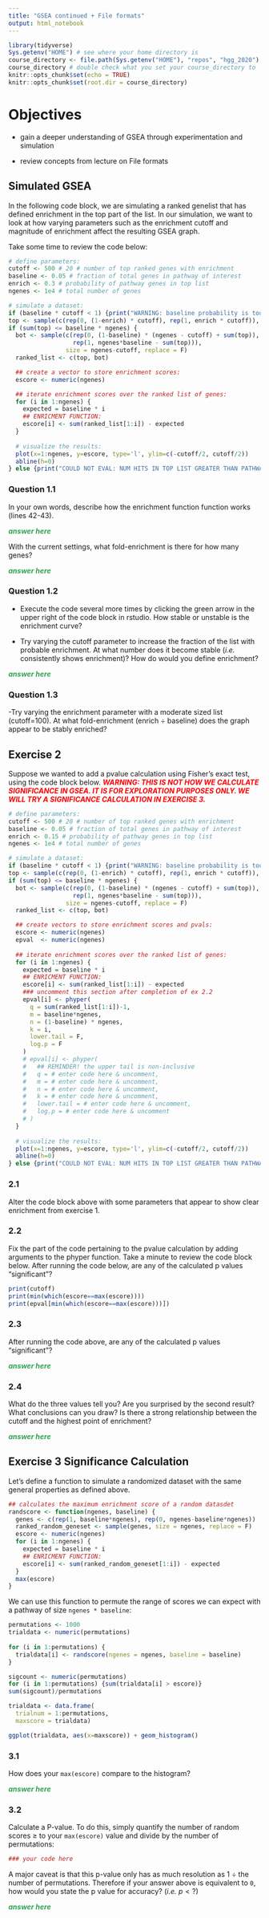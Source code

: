 ```yaml
---
title: "GSEA continued + File formats"
output: html_notebook
---
```


```r
library(tidyverse)
Sys.getenv("HOME") # see where your home directory is
course_directory <- file.path(Sys.getenv("HOME"), "repos", "hgg_2020")
course_directory # double check what you set your course_directory to
knitr::opts_chunk$set(echo = TRUE)
knitr::opts_chunk$set(root.dir = course_directory)
```

# Objectives

- gain a deeper understanding of GSEA through experimentation and simulation

- review concepts from lecture on File formats


## Simulated GSEA

In the following code block, we are simulating a ranked genelist that has defined enrichment in the top part of the list. In our simulation, we want to look at how varying parameters such as the enrichment cutoff and magnitude of enrichment affect the resulting GSEA graph.

Take some time to review the code below:

```r

# define parameters:
cutoff <- 500 # 20 # number of top ranked genes with enrichment
baseline <- 0.05 # fraction of total genes in pathway of interest
enrich <- 0.3 # probability of pathway genes in top list
ngenes <- 1e4 # total number of genes

# simulate a dataset:
if (baseline * cutoff < 1) {print("WARNING: baseline probability is too low")}
top <- sample(c(rep(0, (1-enrich) * cutoff), rep(1, enrich * cutoff)), size = cutoff, replace = F)
if (sum(top) <= baseline * ngenes) {
  bot <- sample(c(rep(0, (1-baseline) * (ngenes - cutoff) + sum(top)), 
                  rep(1, ngenes*baseline - sum(top))),
                size = ngenes-cutoff, replace = F)
  ranked_list <- c(top, bot)

  ## create a vector to store enrichment scores:
  escore <- numeric(ngenes)

  ## iterate enrichment scores over the ranked list of genes:
  for (i in 1:ngenes) {
    expected = baseline * i
    ## ENRICMENT FUNCTION:
    escore[i] <- sum(ranked_list[1:i]) - expected
  }
  
  # visualize the results:
  plot(x=1:ngenes, y=escore, type='l', ylim=c(-cutoff/2, cutoff/2))
  abline(h=0)
} else {print("COULD NOT EVAL: NUM HITS IN TOP LIST GREATER THAN PATHWAY")}
```

### Question 1.1

In your own words, describe how the enrichment function function works (lines 42-43). 

<span style="color:#31a354"><i><b>
answer here
</b></i></span>

With the current settings, what fold-enrichment is there for how many genes?

<span style="color:#31a354"><i><b>
answer here
</b></i></span>

### Question 1.2

- Execute the code several more times by clicking the green arrow in the upper right of the code block in rstudio. How stable or unstable is the enrichment curve?

- Try varying the cutoff parameter to increase the fraction of the list with probable enrichment. At what number does it become stable (_i.e._ consistently shows enrichment)? How do would you define enrichment?

<span style="color:#31a354"><i><b>
answer here
</b></i></span>

### Question 1.3

-Try varying the enrichment parameter with a moderate sized list (cutoff=100). At what fold-enrichment (enrich $\div$ baseline) does the graph appear to be stably enriched?

## Exercise 2

Suppose we wanted to add a pvalue calculation using Fisher's exact test, using the code block below. <span style="color:red"><i><b>WARNING: THIS IS NOT HOW WE CALCULATE SIGNIFICANCE IN GSEA. IT IS FOR EXPLORATION PURPOSES ONLY. WE WILL TRY A SIGNIFICANCE CALCULATION IN EXERCISE 3.</b></i></span>


```r

# define parameters:
cutoff <- 500 # 20 # number of top ranked genes with enrichment
baseline <- 0.05 # fraction of total genes in pathway of interest
enrich <- 0.15 # probability of pathway genes in top list
ngenes <- 1e4 # total number of genes

# simulate a dataset:
if (baseline * cutoff < 1) {print("WARNING: baseline probability is too low")}
top <- sample(c(rep(0, (1-enrich) * cutoff), rep(1, enrich * cutoff)), size = cutoff, replace = F)
if (sum(top) <= baseline * ngenes) {
  bot <- sample(c(rep(0, (1-baseline) * (ngenes - cutoff) + sum(top)), 
                  rep(1, ngenes*baseline - sum(top))),
                size = ngenes-cutoff, replace = F)
  ranked_list <- c(top, bot)

  ## create vectors to store enrichment scores and pvals:
  escore <- numeric(ngenes)
  epval  <- numeric(ngenes)
  
  ## iterate enrichment scores over the ranked list of genes:
  for (i in 1:ngenes) {
    expected = baseline * i
    ## ENRICMENT FUNCTION:
    escore[i] <- sum(ranked_list[1:i]) - expected
    ### uncomment this section after completion of ex 2.2
    epval[i] <- phyper(
      q = sum(ranked_list[1:i])-1,
      m = baseline*ngenes,
      n = (1-baseline) * ngenes,
      k = i,
      lower.tail = F,
      log.p = F
    )
    # epval[i] <- phyper(
    #   ## REMINDER! the upper tail is non-inclusive
    #   q = # enter code here & uncomment,
    #   m = # enter code here & uncomment,
    #   n = # enter code here & uncomment,
    #   k = # enter code here & uncomment,
    #   lower.tail = # enter code here & uncomment,
    #   log.p = # enter code here & uncomment
    # )
  }
  
  # visualize the results:
  plot(x=1:ngenes, y=escore, type='l', ylim=c(-cutoff/2, cutoff/2))
  abline(h=0)
} else {print("COULD NOT EVAL: NUM HITS IN TOP LIST GREATER THAN PATHWAY")}
```

### 2.1

Alter the code block above with some parameters that appear to show clear enrichment from exercise 1.

### 2.2

Fix the part of the code pertaining to the pvalue calculation by adding arguments to the phyper function. Take a minute to review the code block below. After running the code below, are any of the calculated p values "significant"? 

```r
print(cutoff)
print(min(which(escore==max(escore))))
print(epval[min(which(escore==max(escore)))])
```

### 2.3 

After running the code above, are any of the calculated p values "significant"? 

<span style="color:#31a354"><i><b>
answer here
</b></i></span>

### 2.4 

What do the three values tell you? Are you surprised by the second result? What conclusions can you draw? Is there a strong relationship between the cutoff and the highest point of enrichment?

<span style="color:#31a354"><i><b>
answer here
</b></i></span>

## Exercise 3 Significance Calculation

Let's define a function to simulate a randomized dataset with the same general properties as defined above.

```r

## calculates the maximum enrichment score of a random datasdet
randscore <- function(ngenes, baseline) {
  genes <- c(rep(1, baseline*ngenes), rep(0, ngenes-baseline*ngenes))
  ranked_random_geneset <- sample(genes, size = ngenes, replace = F)
  escore <- numeric(ngenes)
  for (i in 1:ngenes) {
    expected = baseline * i
    ## ENRICMENT FUNCTION:
    escore[i] <- sum(ranked_random_geneset[1:i]) - expected
  }
  max(escore)
}

```

We can use this function to permute the range of scores we can expect with a pathway of size `ngenes * baseline`:

```r
permutations <- 1000
trialdata <- numeric(permutations)
  
for (i in 1:permutations) {
  trialdata[i] <- randscore(ngenes = ngenes, baseline = baseline)
}

sigcount <- numeric(permutations)
for (i in 1:permutations) {sum(trialdata[i] > escore)}
sum(sigcount)/permutations

trialdata <- data.frame(
  trialnum = 1:permutations,
  maxscore = trialdata)

ggplot(trialdata, aes(x=maxscore)) + geom_histogram()

```

### 3.1

How does your `max(escore)` compare to the histogram?

<span style="color:#31a354"><i><b>
answer here
</b></i></span>

### 3.2

Calculate a P-value. To do this, simply quantify the number of random scores $\geq$ to your `max(escore)` value and divide by the number of permutations:

```r
### your code here
```

A major caveat is that this p-value only has as much resolution as 1 $\div$ the number of permutations. Therefore if your answer above is equivalent to `0`, how would you state the p value for accuracy? (_i.e._ $p < ?$)

<span style="color:#31a354"><i><b>
answer here
</b></i></span>

